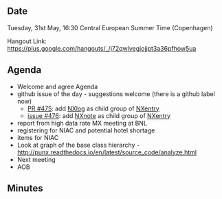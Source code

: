 ==Date==

Tuesday, 31st May, 16:30 Central European Summer Time (Copenhagen)

Hangout Link: https://plus.google.com/hangouts/_/j72qwlvegiojjpt3a36pfhow5ua

==Agenda==

* Welcome and agree Agenda
* github issue of the day - suggestions welcome (there is a github label now)
** [https://github.com/nexusformat/definitions/pull/475 PR #475]: add [http://download.nexusformat.org/doc/html/classes/base_classes/NXlog.html NXlog] as child group of [http://download.nexusformat.org/doc/html/classes/base_classes/NXentry.html NXentry]
** [https://github.com/nexusformat/definitions/pull/475 issue #476]: add [http://download.nexusformat.org/doc/html/classes/base_classes/NXnote.html NXnote] as child group of [http://download.nexusformat.org/doc/html/classes/base_classes/NXentry.html NXentry]
* report from high data rate MX meeting at BNL
* registering for NIAC and potential hotel shortage
* items for NIAC
* Look at graph of the base class hierarchy - http://punx.readthedocs.io/en/latest/source_code/analyze.html
* Next meeting
* AOB

==Minutes==